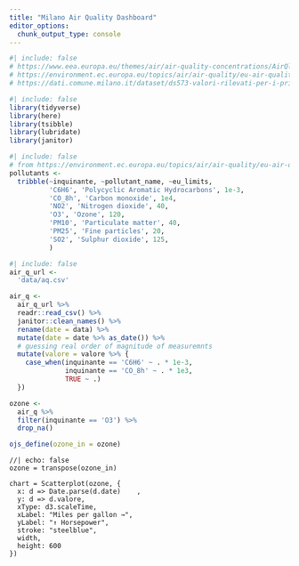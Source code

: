 ```yaml
---
title: "Milano Air Quality Dashboard"
editor_options: 
  chunk_output_type: console
---
```


```r
#| include: false
# https://www.eea.europa.eu/themes/air/air-quality-concentrations/AirQlimitvalues.png
# https://environment.ec.europa.eu/topics/air/air-quality/eu-air-quality-standards_en
# https://dati.comune.milano.it/dataset/ds573-valori-rilevati-per-i-principali-inquinanti-dell-aria
```

<!--- js dependencies -->
<script src="time-series-dot.js"></script> 
<script src="https://d3js.org/d3.v7.min.js"></script> 

```r
#| include: false
library(tidyverse)
library(here)
library(tsibble)
library(lubridate)
library(janitor)
```

```r
#| include: false
# from https://environment.ec.europa.eu/topics/air/air-quality/eu-air-quality-standards_en
pollutants <- 
  tribble(~inquinante, ~pollutant_name, ~eu_limits,
          'C6H6', 'Polycyclic Aromatic Hydrocarbons', 1e-3,
          'CO_8h', 'Carbon monoxide', 1e4,
          'NO2', 'Nitrogen dioxide', 40,
          'O3', 'Ozone', 120,
          'PM10', 'Particulate matter', 40,
          'PM25', 'Fine particles', 20,
          'SO2', 'Sulphur dioxide', 125,
          )
```

```r
#| include: false
air_q_url <-
  'data/aq.csv'

air_q <- 
  air_q_url %>% 
  readr::read_csv() %>% 
  janitor::clean_names() %>% 
  rename(date = data) %>% 
  mutate(date = date %>% as_date()) %>% 
  # guessing real order of magnitude of measuremnts
  mutate(valore = valore %>% {
    case_when(inquinante == 'C6H6' ~ . * 1e-3,
              inquinante == 'CO_8h' ~ . * 1e3,
              TRUE ~ .)
  })

ozone <- 
  air_q %>% 
  filter(inquinante == 'O3') %>% 
  drop_na()

ojs_define(ozone_in = ozone)
```

```ojs
//| echo: false
ozone = transpose(ozone_in)

chart = Scatterplot(ozone, {
  x: d => Date.parse(d.date)    ,
  y: d => d.valore,
  xType: d3.scaleTime,
  xLabel: "Miles per gallon →",
  yLabel: "↑ Horsepower",
  stroke: "steelblue",
  width,
  height: 600
})
```

